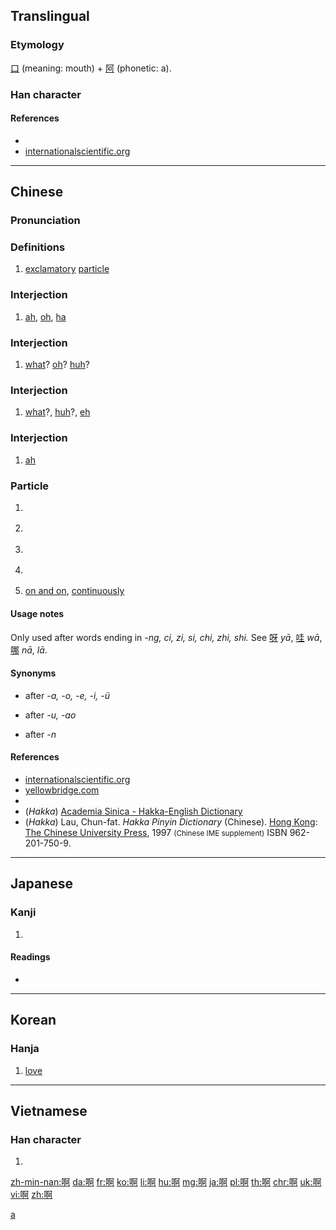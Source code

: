 {{also|a}}
==Translingual==
{{stroke order}}

===Etymology===
[[口]] (meaning: mouth) + [[阿]] (phonetic: a).

===Han character===
{{Han char|rn=30|rad=口|as=08|sn=11|four=6102<sub>0</sub>|canj=口弓中口 (RNLR)|ids=⿰[[口]][[阿]]}}

====References====
* {{Han ref|kx=0195.040|dkj=03808|dj=0416.050|hdz=10634.180|uh=554A|ud=21834|bh=B0DA|bd=45274}}
* [http://internationalscientific.org/CharacterASP/CharacterEtymology.aspx?characterInput=%E5%95%8A internationalscientific.org]

----

==Chinese==
{{zh-forms}}

===Pronunciation===
{{zh-pron
|m=ā,á,ǎ,à,a
|c=aa1,aa2,aa3,aa4
|h=pfs=o, ó;hpy=o2, o3
|mn=a
|w=
|mc=
|oc=
|ma=Zh-ā.ogg
|ma2=Zh-a.ogg
|cat=intj,part
}}

===Definitions===
# [[exclamatory]] [[particle]]

===Interjection===
{{zh-interj|ts|pin=[[ā#Mandarin|ā]]|pint=a1}} {{attention|cmn|have multiple zh-pron boxes for each pronunciation?}}

# {{non-gloss definition|(used by itself to express surprise)}} [[ah]], [[oh]], [[ha]]
#: {{zh-usex|'''啊{Ā}'''！我 又 贏 了！|'''Ha'''! I've won again!|inline=0}}

===Interjection===
{{zh-interj|ts|pin=[[ǎ#Mandarin|ǎ]]|pint=a3}}

# {{non-gloss definition|(indicating puzzled surprise)}} [[what]]? [[oh]]? [[huh]]?
#: {{zh-usex|'''啊{Ǎ}'''！真 有 這 事兒{r}？|What? Is that really so?|inline=0}}

===Interjection===
{{zh-interj|ts|pin=[[á#Mandarin|á]]|pint=a2}}

# {{non-gloss definition|(indicating doubt or questioning)}} [[what]]?, [[huh]]?, [[eh]]
#: {{zh-usex|'''啊{Á}'''？你 說 什麼？|Huh, what did you say?|inline=0}}

===Interjection===
{{zh-interj|ts|pin=[[à#Mandarin|à]]|pint=a4}}

# {{non-gloss definition|(indicating agreement/approval)}} [[ah]]
#: {{zh-usex|'''啊{À}'''，好 吧。|Well, OK.|inline=0}}

===Particle===
{{cmn-particle|ts|pin=[[a#Mandarin|a]]|pint=a}}

# {{non-gloss definition|sentence-final particle expressing surprise}}
#: {{zh-usex|你 不 來 '''啊{a}'''？|So you're not coming?|inline=1}}
# {{non-gloss definition|sentence-final particle expressing exclamation, excitement or enthusiasm}}
#: {{zh-usex|多 好 天兒{r} '''啊{a}'''！|What a fine day!|inline=1}}
#: {{zh-usex|謝謝 '''啊{a}'''|Thanks|inline=1}}
# {{non-gloss definition|sentence-final particle softening the request}}
#: {{zh-usex|老 ^王 '''啊{a}'''，這 可 不行 '''啊{a}'''！|Wang, this won't do!|inline=1}}
# {{non-gloss definition|used in enumerations, for confirmation (often untranslated)}}
#: {{zh-usex|錢 '''啊{a}'''，書 '''啊{a}'''，表 '''啊{a}'''，我 都 丟 了。|Money, books, watch, I lost everything.|inline=1}}
#  [[on and on]], [[continuously]]

====Usage notes====
Only used after words ending in ''-ng, ci, zi, si, chi, zhi, shi.'' See [[呀]] ''yā'', [[哇]] ''wā'', [[哪]] ''nā'', [[]] ''lā''.

====Synonyms====
* {{l|cmn|呀}} after '' -a, -o, -e, -i, -ü''
* {{l|cmn|哇}} after ''-u, -ao''
* {{l|cmn|哪}} after ''-n''

====References====
* [http://internationalscientific.org/CharacterASP/CharacterEtymology.aspx?characterInput=%E5%95%8A internationalscientific.org]
* [http://www.yellowbridge.com/chinese/wordsearch.php?searchMode=C&word=%E5%95%8A yellowbridge.com]
* {{cite web
| url = http://203.64.42.21/iug/ungian/SoannTeng/chil/taihoa.asp
| title = 啊
| work = On-line Taiwanese/Mandarin Dictionary (台文／華文線頂辭典)
| language = Taiwanese/English
| accessdate = 2011-01-29}}
*(''Hakka'') [http://minhakka.ling.sinica.edu.tw/bkg/hakyin/search.php?DETAIL=1&LIMIT=id=29415&dbname=su_tian_1&graph=2 Academia Sinica - Hakka-English Dictionary]
*(''Hakka'') Lau, Chun-fat. ''Hakka Pinyin Dictionary'' (Chinese). [[Hong Kong]]: [[w:Chinese University of Hong Kong|The Chinese University Press]], 1997 <small>(Chinese IME supplement)</small> ISBN 962-201-750-9.

[[Category:Beginning Mandarin|a]]

----

==Japanese==

===Kanji===
{{ja-kanji|grade=|rs=口08}}

# {{defn|lang=ja|sort=口08}}

====Readings====
* {{ja-readings|on=[[あ]] (a)|kun=[[こえ]] (koe)}}

----

==Korean==

===Hanja===
{{ko-hanja|hangeul=아|rv=a|mr=a}}

# [[love]]

----

==Vietnamese==

===Han character===
{{vi-hantu|[[a]], [[à]], [[ạ]]|rs=口08}}

# {{defn|lang=vi|sort=口08}}

[[zh-min-nan:啊]]
[[da:啊]]
[[fr:啊]]
[[ko:啊]]
[[li:啊]]
[[hu:啊]]
[[mg:啊]]
[[ja:啊]]
[[pl:啊]]
[[th:啊]]
[[chr:啊]]
[[uk:啊]]
[[vi:啊]]
[[zh:啊]]